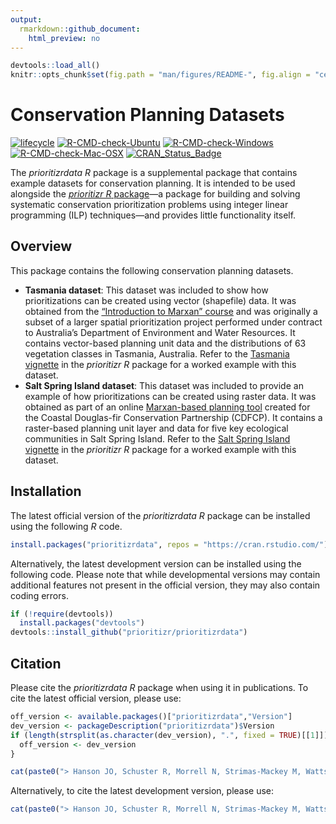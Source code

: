 ```yaml
---
output:
  rmarkdown::github_document:
    html_preview: no
---
```


```r
devtools::load_all()
knitr::opts_chunk$set(fig.path = "man/figures/README-", fig.align = "center")
```

<!--- README.md is generated from README.Rmd. Please edit that file -->

# Conservation Planning Datasets

[![lifecycle](https://img.shields.io/badge/Lifecycle-stable-brightgreen.svg)](https://www.tidyverse.org/lifecycle/#stable)
[![R-CMD-check-Ubuntu](https://img.shields.io/github/workflow/status/prioritizr/oppr/Ubuntu/master.svg?label=Ubuntu)](https://github.com/prioritizr/oppr/actions)
[![R-CMD-check-Windows](https://img.shields.io/github/workflow/status/prioritizr/oppr/Windows/master.svg?label=Windows)](https://github.com/prioritizr/oppr/actions)
[![R-CMD-check-Mac-OSX](https://img.shields.io/github/workflow/status/prioritizr/oppr/Mac%20OSX/master.svg?label=Mac%20OSX)](https://github.com/prioritizr/oppr/actions)
[![CRAN_Status_Badge](http://www.r-pkg.org/badges/version/prioritizrdata)](https://CRAN.R-project.org/package=prioritizrdata)

The _prioritizrdata R_ package is a supplemental package that contains example datasets for conservation planning. It is intended to be used alongside the [_prioritizr R_ package](https://prioritizr.net)---a package for building and solving systematic conservation prioritization problems using integer linear programming (ILP) techniques---and provides little functionality itself.

## Overview

This package contains the following conservation planning datasets.

* __Tasmania dataset__: This dataset was included to show how prioritizations can be created using vector (shapefile) data. It was obtained from the ["Introduction to Marxan" course](https://marxansolutions.org/) and was originally a subset of a larger spatial prioritization project performed under contract to Australia's Department of Environment and Water Resources. It contains vector-based planning unit data and the distributions of 63 vegetation classes in Tasmania, Australia. Refer to the [Tasmania vignette](https://prioritizr.net/articles/tasmania.html) in the _prioritizr R_ package for a worked example with this dataset.
* __Salt Spring Island dataset__: This dataset was included to provide an example of how prioritizations can be created using raster data. It was obtained as part of an online [Marxan-based planning tool](https://arcese.forestry.ubc.ca/marxan-tool/) created for the Coastal Douglas-fir Conservation Partnership (CDFCP). It contains a raster-based planning unit layer and data for five key ecological communities in Salt Spring Island. Refer to the [Salt Spring Island vignette](https://prioritizr.net/articles/saltspring.html) in the _prioritizr R_ package for a worked example with this dataset.

## Installation

The latest official version of the _prioritizrdata R_ package can be installed using the following _R_ code.

```r
install.packages("prioritizrdata", repos = "https://cran.rstudio.com/")
```

Alternatively, the latest development version can be installed using the following code. Please note that while developmental versions may contain additional features not present in the official version, they may also contain coding errors.

```r
if (!require(devtools))
  install.packages("devtools")
devtools::install_github("prioritizr/prioritizrdata")
```

## Citation

Please cite the _prioritizrdata R_ package when using it in publications. To cite the latest official version, please use:

```r
off_version <- available.packages()["prioritizrdata","Version"]
dev_version <- packageDescription("prioritizrdata")$Version
if (length(strsplit(as.character(dev_version), ".", fixed = TRUE)[[1]]) == 3) {
  off_version <- dev_version
}
```

```r
cat(paste0("> Hanson JO, Schuster R, Morrell N, Strimas-Mackey M, Watts ME, Arcese P, Bennett J, Possingham HP (",format(Sys.time(), "%Y"),"). prioritizrdata: Conservation Planning Datasets. R package version ", off_version,". Available at https://CRAN.R-project.org/package=prioritizrdata.\n"))
```

Alternatively, to cite the latest development version, please use:

```r
cat(paste0("> Hanson JO, Schuster R, Morrell N, Strimas-Mackey M, Watts ME, Arcese P, Bennett J, Possingham HP (",format(Sys.time(), "%Y"),"). prioritizrdata: Conservation Planning Datasets. R package version ", dev_version, ". Available at https://github.com/prioritizr/prioritizrdata.\n"))
```
